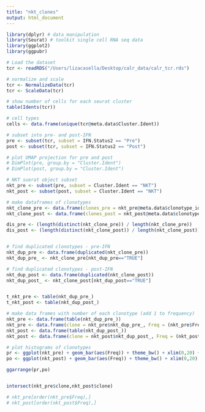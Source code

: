 ```yaml
---
title: "nkt_clones"
output: html_document
---
```


```r
library(dplyr) # data manipulation
library(Seurat) # toolkit single cell RNA seq data
library(ggplot2)
library(ggpubr)

# Load the dataset 
tcr <- readRDS("/Users/lizacasella/Desktop/calr_data/calr_tcr.rds")

# normalize and scale 
tcr <- NormalizeData(tcr)
tcr <- ScaleData(tcr)

# show number of cells for each seurat cluster 
table(Idents(tcr))


```


```r

# cell types
cells <- data.frame(unique(tcr@meta.data$Cluster.Ident))

# subset into pre- and post-IFN
pre <- subset(tcr, subset = IFN.Status2 == "Pre")
post <- subset(tcr, subset = IFN.Status2 == "Post")

# plot UMAP projection for pre and post
# DimPlot(pre, group.by = "Cluster.Ident") 
# DimPlot(post, group.by = "Cluster.Ident") 

```


```r

# NKT suerat object subset
nkt_pre <- subset(pre, subset = Cluster.Ident == "NKT")
nkt_post <- subset(post, subset = Cluster.Ident == "NKT")

# make dataframes of clonotypes
nkt_clone_pre <- data.frame(clones_pre = nkt_pre@meta.data$clonotype_id)
nkt_clone_post <- data.frame(clones_post = nkt_post@meta.data$clonotype_id)

dis_pre <- (length(distinct(nkt_clone_pre)) / length(nkt_clone_pre)) 
dis_post <- (length(distinct(nkt_clone_post)) / length(nkt_clone_post))


# find duplicated clonotypes - pre-IFN
nkt_dup_pre <- data.frame(duplicated(nkt_clone_pre))
nkt_dup_pre_ <- nkt_clone_pre[nkt_dup_pre=="TRUE"]

# find duplicated clonotypes - post-IFN
nkt_dup_post <- data.frame(duplicated(nkt_clone_post))
nkt_dup_post_ <- nkt_clone_post[nkt_dup_post=="TRUE"]


t_nkt_pre <- table(nkt_dup_pre_)
t_nkt_post <- table(nkt_dup_post_)

# make data frames with number of each clonotype (add 1 to frequency)
nkt_pre <- data.frame(table(nkt_dup_pre_))
nkt_pre <- data.frame(clone = nkt_pre$nkt_dup_pre_, Freq = (nkt_pre$Freq + 1))
nkt_post <- data.frame(table(nkt_dup_post_))
nkt_post <- data.frame(clone = nkt_post$nkt_dup_post_, Freq = (nkt_post$Freq + 1))

# plot histograms of clonotypes
pr <- ggplot(nkt_pre) + geom_bar(aes(Freq)) + theme_bw() + xlim(0,20) + ggtitle("NKT Pre-IFN") + xlab("clonal population size") + theme_bw()
po <- ggplot(nkt_post) + geom_bar(aes(Freq)) + theme_bw() + xlim(0,20) + ggtitle("NKT Post-IFN") + xlab("clonal population size") + theme_bw()

ggarrange(pr,po)


intersect(nkt_pre$clone,nkt_post$clone)

# nkt_pre[order(nkt_pre$Freq),]
# nkt_post[order(nkt_post$Freq),]

```
